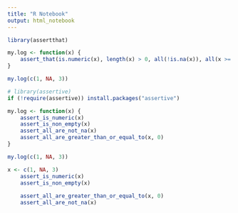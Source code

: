 ```yaml
---
title: "R Notebook"
output: html_notebook
---
```


```r
library(assertthat)

my.log <- function(x) {
    assert_that(is.numeric(x), length(x) > 0, all(!is.na(x)), all(x >= 0))
}

my.log(c(1, NA, 3))

```

```r
# library(assertive)
if (!require(assertive)) install.packages("assertive")

my.log <- function(x) {
    assert_is_numeric(x)
    assert_is_non_empty(x)
    assert_all_are_not_na(x)
    assert_all_are_greater_than_or_equal_to(x, 0)
}

my.log(c(1, NA, 3))


```

```r
x <- c(1, NA, 3)
    assert_is_numeric(x)
    assert_is_non_empty(x)
    
    assert_all_are_greater_than_or_equal_to(x, 0)
    assert_all_are_not_na(x)
```

